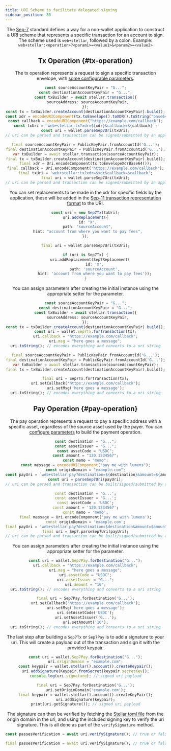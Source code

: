 ```yaml
---
title: URI Scheme to facilitate delegated signing
sidebar_position: 80
---
```



<Header />

The [Sep-7] standard defines a way for a non-wallet application to construct a URI scheme that represents a specific transaction for an account to sign. The scheme used is `web+stellar`, followed by a colon. Example: `web+stellar:<operation>?<param1>=<value1>&<param2>=<value2>`

## Tx Operation {#tx-operation}

The tx operation represents a request to sign a specific transaction envelope, with [some configurable parameters].

<CodeExample>

```typescript
const sourceAccountKeyPair = "G...";
const destinationAccountKeyPair = "G...";
const txBuilder = await stellar.transaction({
  sourceAddress: sourceAccountKeyPair,
});
const tx = txBuilder.createAccount(destinationAccountKeyPair).build();
const xdr = encodeURIComponent(tx.toEnvelope().toXDR().toString("base64"));
const callback = encodeURIComponent("https://example.com/callback");
const txUri = `web+stellar:tx?xdr=${xdr}&callback=${callback}`;
const uri = wallet.parseSep7Uri(txUri);
// uri can be parsed and transaction can be signed/submitted by an application that implements Sep-7
```

```dart
final sourceAccountKeyPair = PublicKeyPair.fromAccountId('G...');
final destinationAccountKeyPair = PublicKeyPair.fromAccountId('G...');
var txBuilder = await stellar.transaction(sourceAccountKeyPair);
final tx = txBuilder.createAccount(destinationAccountKeyPair).build();
final xdr = Uri.encodeComponent(tx.toEnvelopeXdrBase64());
final callback = Uri.encodeComponent('https://example.com/callback');
final txUri = 'web+stellar:tx?xdr=$xdr&callback=$callback';
final uri = wallet.parseSep7Uri(txUri);
// uri can be parsed and transaction can be signed/submitted by an application that implements Sep-7
```

</CodeExample>

You can set replacements to be made in the xdr for specific fields by the application, these will be added in the [Sep-11 transaction representation format] to the URI.

<CodeExample>

```typescript
const uri = new Sep7Tx(txUri);
uri.addReplacement({
  id: "X",
  path: "sourceAccount",
  hint: "account from where you want to pay fees",
});
```

```dart
final uri = wallet.parseSep7Uri(txUri);

if (uri is Sep7Tx) {
    uri.addReplacement(Sep7Replacement(
        id: 'X',
        path: 'sourceAccount',
        hint: 'account from where you want to pay fees'));
}
```

</CodeExample>

You can assign parameters after creating the initial instance using the appropriate setter for the parameter.

<CodeExample>

```typescript
const sourceAccountKeyPair = "G...";
const destinationAccountKeyPair = "G...";
const txBuilder = await stellar.transaction({
  sourceAddress: sourceAccountKeyPair,
});
const tx = txBuilder.createAccount(destinationAccountKeyPair).build();
const uri = wallet.Sep7Tx.forTransaction(tx);
uri.callback = "https://example.com/callback";
uri.msg = "here goes a message";
uri.toString(); // encodes everything and converts to a uri string
```

```dart
final sourceAccountKeyPair = PublicKeyPair.fromAccountId('G...');
final destinationAccountKeyPair = PublicKeyPair.fromAccountId('G...');
var txBuilder = await stellar.transaction(sourceAccountKeyPair);
final tx = txBuilder.createAccount(destinationAccountKeyPair).build();

final uri = Sep7Tx.forTransaction(tx);
uri.setCallback('https://example.com/callback');
uri.setMsg('here goes a message');
uri.toString(); // encodes everything and converts to a uri string
```

</CodeExample>

## Pay Operation {#pay-operation}

The pay operation represents a request to pay a specific address with a specific asset, regardless of the source asset used by the payer. You can [configure parameters] to build the payment operation.

<CodeExample>

```typescript
const destination = "G...";
const assetIssuer = "G...";
const assetCode = "USDC";
const amount = "120.1234567";
const memo = "memo";
const message = encodeURIComponent("pay me with lumens");
const originDomain = "example.com";
const payUri = `web+stellar:pay?destination=${destination}&amount=${amount}&memo=${memo}&msg=${message}&origin_domain=${originDomain}&asset_issuer=${assetIssuer}&asset_code=${assetCode}`;
const uri = parseSep7Uri(payUri);
// uri can be parsed and transaction can be built/signed/submitted by an application that implements Sep-7
```

```dart
const destination = 'G...';
const assetIssuer = 'G...';
const assetCode = 'USDC';
const amount = '120.1234567';
const memo = 'memo';
final message = Uri.encodeComponent('pay me with lumens');
const originDomain = 'example.com';
final payUri = 'web+stellar:pay?destination=$destination&amount=$amount&memo=$memo&msg=$message&origin_domain=$originDomain&asset_issuer=$assetIssuer&asset_code=$assetCode';
final uri = Sep7.parseSep7Uri(payUri);
// uri can be parsed and transaction can be built/signed/submitted by an application that implements Sep-7
```

</CodeExample>

You can assign parameters after creating the initial instance using the appropriate setter for the parameter.

<CodeExample>

```typescript
const uri = wallet.Sep7Pay.forDestination("G...");
uri.callback = "https://example.com/callback";
uri.msg = "here goes a message";
uri.assetCode = "USDC";
uri.assetIssuer = "G...";
uri.amount = "10";
uri.toString(); // encodes everything and converts to a uri string
```

```dart
final uri = Sep7Pay.forDestination('G...');
uri.setCallback('https://example.com/callback');
uri.setMsg('here goes a message');
uri.setAssetCode('USDC');
uri.setAssetIssuer('G...');
uri.setAmount('10');
uri.toString(); // encodes everything and converts to a uri string
```

</CodeExample>

The last step after building a `Sep7Tx` or `Sep7Pay` is to add a signature to your uri. This will create a payload out of the transaction and sign it with the provided keypair.

<CodeExample>

```typescript
const uri = wallet.Sep7Pay.forDestination("G...");
uri.originDomain = "example.com";
const keypair = wallet.stellar().account().createKeypair();
uri.addSignature(Keypair.fromSecret(keypair.secretKey));
console.log(uri.signature); // signed uri payload
```

```dart
final uri = Sep7Pay.forDestination('G...');
uri.setOriginDomain('example.com');
final keypair = wallet.stellar().account().createKeyPair();
uri.addSignature(keypair);
print(uri.getSignature()); // signed uri payload
```

</CodeExample>

The signature can then be verified by fetching the [Stellar toml file] from the origin domain in the uri, and using the included signing key to verify the uri signature. This is all done as part of the `verifySignature` method.

<CodeExample>

```typescript
const passesVerification = await uri.verifySignature(); // true or false
```

```dart
final passesVerification = await uri.verifySignature(); // true or false
```

</CodeExample>

[Sep-7]: https://github.com/stellar/stellar-protocol/blob/master/ecosystem/sep-0007.md
[Sep-11 transaction representation format]: https://github.com/stellar/stellar-protocol/blob/master/ecosystem/sep-0011.md
[some configurable parameters]: https://github.com/stellar/stellar-protocol/blob/master/ecosystem/sep-0007.md#operation-tx
[configure parameters]: https://github.com/stellar/stellar-protocol/blob/master/ecosystem/sep-0007.md#operation-pay
[Stellar toml file]: https://developers.stellar.org/docs/build/apps/example-application-tutorial/anchor-integration/sep1
